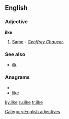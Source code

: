 ==English==

===Adjective===
'''ilke'''

# {{obsolete}} [[same|Same]] - ''[[w:Geoffrey Chaucer|Geoffrey Chaucer]]''.

===See also===
* [[ilk]]

===Anagrams===
* {{alphagram|eikl}}
* [[like#English|like]]

[[Category:English adjectives]]

[[ky:ilke]]
[[ru:ilke]]
[[tr:ilke]]